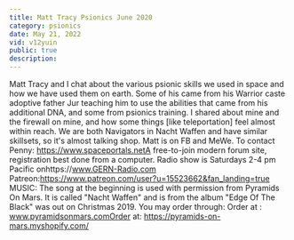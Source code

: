 ```yaml
---
title: Matt Tracy Psionics June 2020
category: psionics
date: May 21, 2022
vid: v12yuin
public: true
description:
---
```

Matt Tracy and I chat about the various psionic skills we used in space and how we have used them on earth. Some of his came from his Warrior caste adoptive father Jur teaching him to use the abilities that came from his additional DNA, and some from psionics training. I shared about mine and the firewall on mine, and how some things [like teleportation] feel almost within reach. We are both Navigators in Nacht Waffen and have similar skillsets, so it's almost talking shop.
Matt is on FB and MeWe.
To contact Penny:
https://www.spaceportals.net​​​​A free-to-join modern forum site, registration best done from a computer.
Radio show is Saturdays 2-4 pm Pacific onhttps://www.GERN-Radio.com
Patreon:https://www.patreon.com/user?u=15523662&fan_landing=true
MUSIC:
The song at the beginning is used with permission from Pyramids On Mars.
It is called "Nacht Waffen" and is from the album "Edge Of The Black" was out on Christmas 2019.
You may order through:
Order at : www.pyramidsonmars.comOrder at: https://pyramids-on-mars.myshopify.com/
